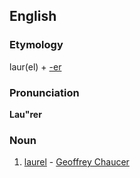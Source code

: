 ==English==

===Etymology===
laur(el) + [[-er]]

===Pronunciation===
'''Lau"rer'''
{{rfp}}

===Noun===
{{infl|en|noun}}

# {{obsolete}} [[laurel]] - [[w:Geoffrey Chaucer|Geoffrey Chaucer]]